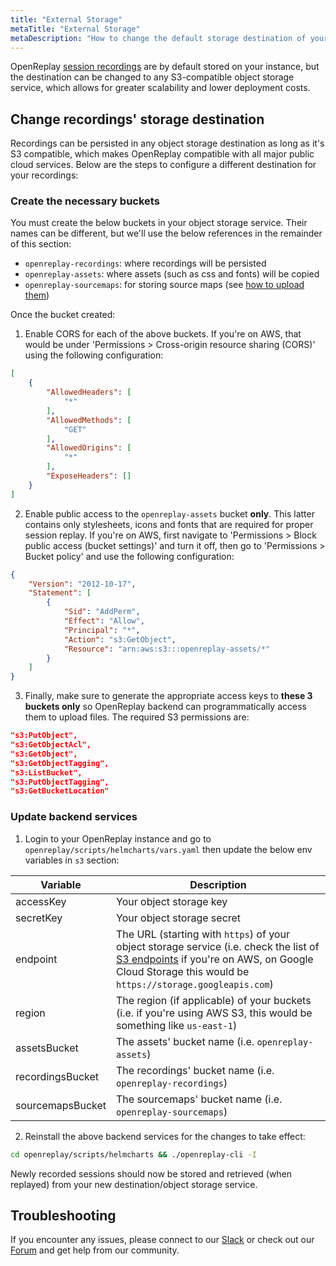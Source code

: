 ```yaml
---
title: "External Storage"
metaTitle: "External Storage"
metaDescription: "How to change the default storage destination of your recordings."
---
```


OpenReplay [session recordings](/configuration/cleanup-storage#recordingstorage) are by default stored on your instance, but the destination can be changed to any S3-compatible object storage service, which allows for greater scalability and lower deployment costs.

## Change recordings' storage destination

Recordings can be persisted in any object storage destination as long as it's S3 compatible, which makes OpenReplay compatible with all major public cloud services. Below are the steps to configure a different destination for your recordings:

### Create the necessary buckets

You must create the below buckets in your object storage service. Their names can be different, but we'll use the below references in the remainder of this section:
- `openreplay-recordings`: where recordings will be persisted
- `openreplay-assets`: where assets (such as css and fonts) will be copied
- `openreplay-sourcemaps`: for storing source maps (see [how to upload them](/installation/upload-sourcemaps))

Once the bucket created: 

1. Enable CORS for each of the above buckets. If you're on AWS, that would be under 'Permissions > Cross-origin resource sharing (CORS)' using the following configuration:

```json
[
    {
        "AllowedHeaders": [
            "*"
        ],
        "AllowedMethods": [
            "GET"
        ],
        "AllowedOrigins": [
            "*"
        ],
        "ExposeHeaders": []
    }
]
```

2. Enable public access to the `openreplay-assets` bucket **only**. This latter contains only stylesheets, icons and fonts that are required for proper session replay. If you're on AWS, first navigate to 'Permissions > Block public access (bucket settings)' and turn it off, then go to 'Permissions > Bucket policy' and use the following configuration:

```json
{
    "Version": "2012-10-17",
    "Statement": [
        {
            "Sid": "AddPerm",
            "Effect": "Allow",
            "Principal": "*",
            "Action": "s3:GetObject",
            "Resource": "arn:aws:s3:::openreplay-assets/*"
        }
    ]
}
```

3. Finally, make sure to generate the appropriate access keys to **these 3 buckets only** so OpenReplay backend can programmatically access them to upload files. The required S3 permissions are:

```json
"s3:PutObject",
"s3:GetObjectAcl",
"s3:GetObject",
"s3:GetObjectTagging",
"s3:ListBucket",
"s3:PutObjectTagging",
"s3:GetBucketLocation"
```

### Update backend services

1. Login to your OpenReplay instance and go to `openreplay/scripts/helmcharts/vars.yaml` then update the below env variables in `s3` section:

| Variable | Description |
|----------|-------------|
| accessKey | Your object storage key |
| secretKey | Your object storage secret |
| endpoint | The URL (starting with `https`) of your object storage service (i.e. check the list of [S3 endpoints](https://docs.aws.amazon.com/general/latest/gr/s3.html) if you're on AWS, on Google Cloud Storage this would be `https://storage.googleapis.com`) |
| region | The region (if applicable) of your buckets (i.e. if you're using AWS S3, this would be something like `us-east-1`) |
| assetsBucket | The assets' bucket name (i.e. `openreplay-assets`)  |
| recordingsBucket | The recordings' bucket name (i.e. `openreplay-recordings`) |
| sourcemapsBucket | The sourcemaps' bucket name (i.e. `openreplay-sourcemaps`) |

2. Reinstall the above backend services for the changes to take effect:

```bash
cd openreplay/scripts/helmcharts && ./openreplay-cli -I
```

Newly recorded sessions should now be stored and retrieved (when replayed) from your new destination/object storage service.

## Troubleshooting

If you encounter any issues, please connect to our [Slack](https://slack.openreplay.com) or check out our [Forum](https://forum.openreplay.com) and get help from our community.